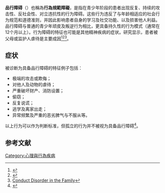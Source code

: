 {{DiseaseDisorder infobox |Name=品行障碍 |ICD10={{ICD10|F|91||f|90}} |ICD9={{ICD9|312}} |MeshID=D019955}}
{{medical}}
'''品行障碍'''（{{lang-en|Conduct disorder}}）也稱為'''行為規範障礙'''，是指在青少年阶段的患者出现反复、持续的攻击性、反社会性、对立违抗性的行为障碍。这些行为违反了与年龄相适应的社会行为规范和道德准则，并因此影响患者自身的学习及社交功能、以及损害他人利益。品行障碍与普通的青少年顽皮及叛逆行为相比，更具备持久性的行为模式（通常在12个月以上）。行为障碍的特征也可能是其他精神疾病的症状。研究显示，患者被父母或监护人虐待是主要成因<ref>{{Cite web |url=http://www.priory.com/psych/abuse.htm |title=Child Abuse And Its Relationship To Conduct Disorder |accessdate=2018-04-25 |archive-date=2020-11-27 |archive-url=https://web.archive.org/web/20201127013907/https://priory.com/psych/abuse.htm |dead-url=no }}</ref><ref>{{Cite web |url=https://www.healthline.com/health/conduct-disorder |title=Conduct Disorder |accessdate=2018-04-25 |archive-date=2020-11-11 |archive-url=https://web.archive.org/web/20201111194440/https://www.healthline.com/health/conduct-disorder |dead-url=no }}</ref><ref>[https://www.psychologytoday.com/us/blog/talking-about-trauma/201310/conduct-disorder-in-the-family-0 Conduct Disorder in the Family]</ref>。

== 症状 ==
被诊断为具备品行障碍的特征例子包括：
*极端的攻击或欺侮；
*对他人及动物的虐待；
*严重破坏财产、消防设置；
*偷窃；
*反复说谎；
*逃学及离家出走；
*异常频繁及严重的恶劣脾气与不服从等。

以上行为可以作为判断标准，但孤立的行为并不被视为具备品行障碍<ref>{{Cite web |url=http://www.aacap.org/cs/root/facts_for_families/conduct_disorder |title=Conduct Disorder |accessdate=2010-06-25 |archive-date=2010-06-15 |archive-url=https://web.archive.org/web/20100615052540/http://aacap.org/cs/root/facts_for_families/conduct_disorder |dead-url=no }}</ref>。

==参考文献==
<div class="references-small">
<references></references>
</div>

{{portal bar|醫學|神經科學}}
{{Emotional_and_behavioral_disorders|state=expanded}}
{{Psychopathy}}
{{ICD-10-F}}
{{心理学小作品}}


[[Category:心理與行為疾病|Category:心理與行為疾病]]